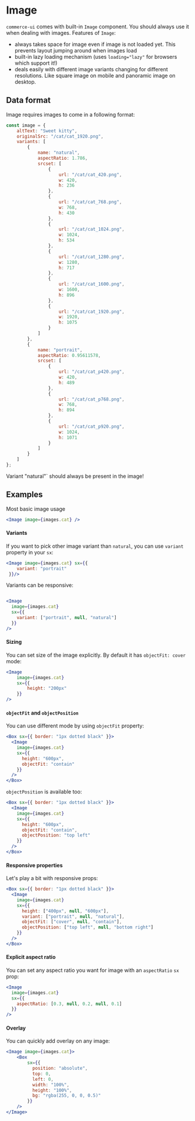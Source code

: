 
# Image

`commerce-ui` comes with built-in `Image` component. You should always use it when dealing with images. Features of `Image`:

- always takes space for image even if image is not loaded yet. This prevents layout jumping around when images load
- built-in lazy loading mechanism (uses `loading="lazy"` for browsers which support it!)
- deals easily with different image variants changing for different resolutions. Like square image on mobile and panoramic image on desktop.

## Data format

Image requires images to come in a following format:

```javascript
const image = {
    altText: "Sweet kitty",
    originalSrc: "/cat/cat_1920.png",
    variants: [
        {
            name: "natural",
            aspectRatio: 1.786,
            srcset: [
                {
                    url: "/cat/cat_420.png",
                    w: 420,
                    h: 236
                },
                {
                    url: "/cat/cat_768.png",
                    w: 768,
                    h: 430
                },
                {
                    url: "/cat/cat_1024.png",
                    w: 1024,
                    h: 534
                },
                {
                    url: "/cat/cat_1280.png",
                    w: 1280,
                    h: 717
                },
                {
                    url: "/cat/cat_1600.png",
                    w: 1600,
                    h: 896
                },
                {
                    url: "/cat/cat_1920.png",
                    w: 1920,
                    h: 1075
                }
            ]
        },
        {
            name: "portrait",
            aspectRatio: 0.95611578,
            srcset: [
                {
                    url: "/cat/cat_p420.png",
                    w: 420,
                    h: 489
                },
                {
                    url: "/cat/cat_p768.png",
                    w: 768,
                    h: 894
                },
                {
                    url: "/cat/cat_p920.png",
                    w: 1024,
                    h: 1071
                }
            ]
        }
    ]
};
```

Variant "natural"` should always be present in the image!

## Examples

Most basic image usage

```jsx live=true
<Image image={images.cat} />
```

#### Variants

If you want to pick other image variant than `natural`, you can use `variant` property in your `sx`:

```jsx live=true
<Image image={images.cat} sx={{
    variant: "portrait"
 }}/>
```

Variants can be responsive:

```jsx live=true

<Image
  image={images.cat}
  sx={{
    variant: ["portrait", null, "natural"]
  }}
/>
```


#### Sizing

You can set size of the image explicitly. By default it has `objectFit: cover` mode:

```jsx live=true
<Image
    image={images.cat}
    sx={{
        height: "200px"
    }}
/>
```

#### `objectFit` and `objectPosition`

You can use different mode by using `objectFit` property:

```jsx live=true
<Box sx={{ border: "1px dotted black" }}>
  <Image
    image={images.cat}
    sx={{
      height: "600px",
      objectFit: "contain"
    }}
  />
</Box>
```

`objectPosition` is available too:

```jsx live=true
<Box sx={{ border: "1px dotted black" }}>
  <Image
    image={images.cat}
    sx={{
      height: "600px",
      objectFit: "contain",
      objectPosition: "top left"
    }}
  />
</Box>
```

#### Responsive properties

Let's play a bit with responsive props:

```jsx live=true
<Box sx={{ border: "1px dotted black" }}>
  <Image
    image={images.cat}
    sx={{
      height: ["400px", null, "600px"],
      variant: ["portrait", null, "natural"],
      objectFit: ["cover", null, "contain"],
      objectPosition: ["top left", null, "bottom right"]
    }}
  />
</Box>
```

#### Explicit aspect ratio

You can set any aspect ratio you want for image with an `aspectRatio` `sx` prop:

```jsx live=true
<Image
  image={images.cat}
  sx={{
    aspectRatio: [0.3, null, 0.2, null, 0.1]
  }}
/>
```

#### Overlay

You can quickly add overlay on any image:

```jsx live=true
<Image image={images.cat}>
    <Box
        sx={{
          position: "absolute",
          top: 0,
          left: 0,
          width: "100%",
          height: "100%",
          bg: "rgba(255, 0, 0, 0.5)"
        }}
    />
</Image>
```

